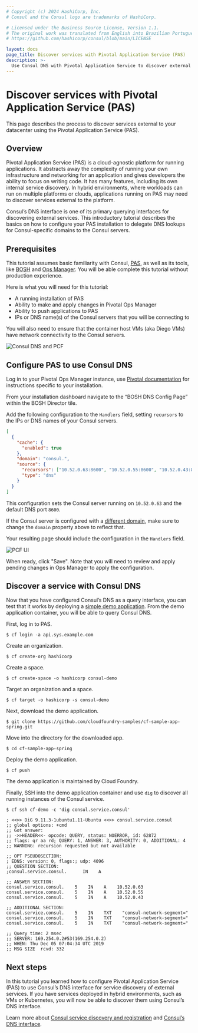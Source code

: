 ```yaml
---
# Copyright (c) 2024 HashiCorp, Inc.
# Consul and the Consul logo are trademarks of HashiCorp.

# Licensed under the Business Source License, Version 1.1.
# The original work was translated from English into Brazilian Portuguese.
# https://github.com/hashicorp/consul/blob/main/LICENSE

layout: docs
page_title: Discover services with Pivotal Application Service (PAS)
description: >-
  Use Consul DNS with Pivotal Application Service to discover external services.
---
```


# Discover services with Pivotal Application Service (PAS)

This page describes the process to discover services external to your datacenter using the Pivotal Application Service (PAS).

## Overview

Pivotal Application Service (PAS) is a cloud-agnostic platform for running
applications. It abstracts away the complexity of running your own
infrastructure and networking for an application and gives developers the
ability to focus on writing code. It has many features, including its own
internal service discovery. In hybrid environments, where workloads can run on
multiple platforms or clouds, applications running on PAS may need to discover
services external to the platform.

Consul’s DNS interface is one of its primary querying interfaces for discovering
external services. This introductory tutorial describes the basics on how to
configure your PAS installation to delegate DNS lookups for Consul-specific
domains to the Consul servers.

## Prerequisites

This tutorial assumes basic familiarity with Consul,
[PAS](https://pivotal.io/platform/pivotal-application-service), as well as its
tools, like [BOSH](https://bosh.io/docs/) and [Ops
Manager](https://pivotal.io/platform/pcf-components/pcf-ops-manager). You will
be able complete this tutorial without production experience.

Here is what you will need for this tutorial:

- A running installation of PAS
- Ability to make and apply changes in Pivotal Ops Manager
- Ability to push applications to PAS
- IPs or DNS name(s) of the Consul servers that you will be connecting to

You will also need to ensure that the container host VMs (aka Diego VMs) have
network connectivity to the Consul servers.

![Consul DNS and PCF](/img/architecture/consul-pcf-arch.png 'Service discovery with Consul DNS')

## Configure PAS to use Consul DNS

Log in to your Pivotal Ops Manager instance, use [Pivotal
documentation](https://docs.pivotal.io/platform/ops-manager/2-7/) for
instructions specific to your installation.

From your installation dashboard navigate to the “BOSH DNS Config Page” within
the BOSH Director tile.

Add the following configuration to the `Handlers` field, setting `recursors` to
the IPs or DNS names of your Consul servers.

```json
[
  {
    "cache": {
      "enabled": true
    },
    "domain": "consul.",
    "source": {
      "recursors": ["10.52.0.63:8600", "10.52.0.55:8600", "10.52.0.43:8600"],
      "type": "dns"
    }
  }
]
```

This configuration sets the Consul server running on `10.52.0.63` and the
default DNS port `8600`.

If the Consul server is configured with a [different
domain](/consul/docs/reference/agent/configuration-file/dns#domain), make sure to
change the `domain` property above to reflect that.

Your resulting page should include the configuration in the `Handlers` field.

![PCF UI](/img/pcf-ui.png 'Configure PCF UI')

When ready, click "Save". Note that you will need to review and apply pending
changes in Ops Manager to apply the configuration.

## Discover a service with Consul DNS

Now that you have configured Consul’s DNS as a query interface, you can test
that it works by deploying a [simple demo
application](https://github.com/cloudfoundry-samples/cf-sample-app-spring.git).
From the demo application container, you will be able to query Consul DNS.

First, log in to PAS.

```shell-session
$ cf login -a api.sys.example.com
```

Create an organization.

```shell-session
$ cf create-org hashicorp
```

Create a space.

```shell-session
$ cf create-space -o hashicorp consul-demo
```

Target an organization and a space.

```shell-session
$ cf target -o hashicorp -s consul-demo
```

Next, download the demo application.

```shell-session
$ git clone https://github.com/cloudfoundry-samples/cf-sample-app-spring.git
```

Move into the directory for the downloaded app.

```shell-session
$ cd cf-sample-app-spring
```

Deploy the demo application.

```shell-session
$ cf push
```

The demo application is maintained by Cloud Foundry.

Finally, SSH into the demo application container and use `dig` to discover all
running instances of the Consul service.

```shell-session
$ cf ssh cf-demo -c 'dig consul.service.consul'
```

```plaintext
; <<>> DiG 9.11.3-1ubuntu1.11-Ubuntu <<>> consul.service.consul
;; global options: +cmd
;; Got answer:
;; ->>HEADER<<- opcode: QUERY, status: NOERROR, id: 62872
;; flags: qr aa rd; QUERY: 1, ANSWER: 3, AUTHORITY: 0, ADDITIONAL: 4
;; WARNING: recursion requested but not available

;; OPT PSEUDOSECTION:
; EDNS: version: 0, flags:; udp: 4096
;; QUESTION SECTION:
;consul.service.consul.   	 IN    A

;; ANSWER SECTION:
consul.service.consul.    5    IN    A    10.52.0.63
consul.service.consul.    5    IN    A    10.52.0.55
consul.service.consul.    5    IN    A    10.52.0.43

;; ADDITIONAL SECTION:
consul.service.consul.    5    IN    TXT    "consul-network-segment="
consul.service.consul.    5    IN    TXT    "consul-network-segment="
consul.service.consul.    5    IN    TXT    "consul-network-segment="

;; Query time: 2 msec
;; SERVER: 169.254.0.2#53(169.254.0.2)
;; WHEN: Thu Dec 05 07:04:34 UTC 2019
;; MSG SIZE  rcvd: 332
```

## Next steps

In this tutorial you learned how to configure Pivotal Application Service (PAS)
to use Consul’s DNS interface for service discovery of external services. If you
have services deployed in hybrid environments, such as VMs or Kubernetes, you
will now be able to discover them using Consul’s DNS interface.

Learn more about [Consul service discovery and
registration](/consul/tutorials/get-started-vms/virtual-machine-gs-service-discovery) and
[Consul’s DNS interface](/consul/docs/discover/dns).
